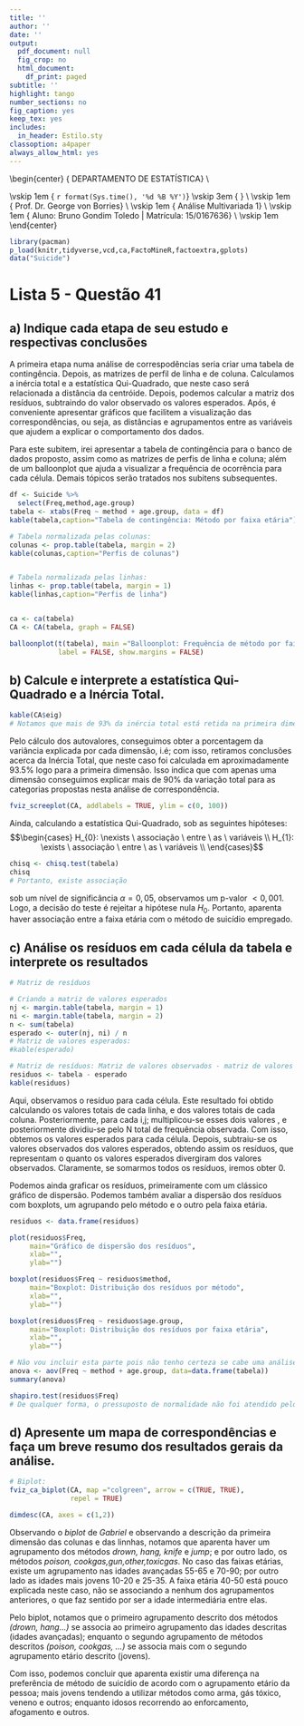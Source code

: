 ```yaml
---
title: ''
author: ''
date: ''
output:
  pdf_document: null
  fig_crop: no
  html_document:
    df_print: paged
subtitle: ''
highlight: tango
number_sections: no
fig_caption: yes
keep_tex: yes
includes:
  in_header: Estilo.sty
classoption: a4paper
always_allow_html: yes
---
```

  
  
\begin{center}
{\Large
  DEPARTAMENTO DE ESTATÍSTICA} \\
\vspace{0.5cm}
\begin{figure}[!t]
\centering
\includegraphics[width=9cm, keepaspectratio]{logo-UnB.eps}
\end{figure}
\vskip 1em
{\large
  `r format(Sys.time(), '%d %B %Y')`}
\vskip 3em
{\LARGE
  \textbf{Entrega 4}} \\
\vskip 1em
{\Large
  Prof. Dr. George von Borries} \\
\vskip 1em
{\Large
  Análise Multivariada 1} \\
\vskip 1em
{\Large
  Aluno: Bruno Gondim Toledo | Matrícula: 15/0167636} \\
\vskip 1em
\end{center}

```r

library(pacman)
p_load(knitr,tidyverse,vcd,ca,FactoMineR,factoextra,gplots)
data("Suicide")
```

\newpage

# Lista 5 - Questão 41


## a) Indique cada etapa de seu estudo e respectivas conclusões

A primeira etapa numa análise de correspodências seria criar uma tabela de contingência. Depois, as matrizes de perfil de linha e de coluna. Calculamos a inércia total e a estatística Qui-Quadrado, que neste caso será relacionada a distância da centróide. Depois, podemos calcular a matriz dos resíduos, subtraindo do valor observado os valores esperados. Após, é conveniente apresentar gráficos que facilitem a visualização das correspondências, ou seja, as distâncias e agrupamentos entre as variáveis que ajudem a explicar o comportamento dos dados.

Para este subitem, irei apresentar a tabela de contingência para o banco de dados proposto, assim como as matrizes de perfis de linha e coluna; além de um balloonplot que ajuda a visualizar a frequência de ocorrência para cada célula. Demais tópicos serão tratados nos subitens subsequentes.

```r

df <- Suicide %>%
  select(Freq,method,age.group)
tabela <- xtabs(Freq ~ method + age.group, data = df)
kable(tabela,caption="Tabela de contingência: Método por faixa etária")

# Tabela normalizada pelas colunas:
colunas <- prop.table(tabela, margin = 2)
kable(colunas,caption="Perfis de colunas")


# Tabela normalizada pelas linhas:
linhas <- prop.table(tabela, margin = 1)
kable(linhas,caption="Perfis de linha")


ca <- ca(tabela)
CA <- CA(tabela, graph = FALSE)

balloonplot(t(tabela), main ="Balloonplot: Frequência de método por faixa etária", xlab ="", ylab="",
            label = FALSE, show.margins = FALSE)

```

\newpage

## b) Calcule e interprete a estatística Qui-Quadrado e a Inércia Total.

```r

kable(CA$eig)
# Notamos que mais de 93% da inércia total está retida na primeira dimensão.


```

Pelo cálculo dos autovalores, conseguimos obter a porcentagem da variância explicada por cada dimensão, i.é; com isso, retiramos conclusões acerca da Inércia Total, que neste caso foi calculada em aproximadamente 93.5% logo para a primeira dimensão. Isso indica que com apenas uma dimensão conseguimos explicar mais de 90% da variação total para as categorias propostas nesta análise de correspondência.

```r
fviz_screeplot(CA, addlabels = TRUE, ylim = c(0, 100))
```


Ainda, calculando a estatística Qui-Quadrado, sob as seguintes hipóteses:
$$\begin{cases}
H_{0}: \nexists \ associação \ entre \ as \ variáveis \\
H_{1}: \exists \ associação \ entre \ as \ variáveis \\
\end{cases}$$

```r
chisq <- chisq.test(tabela)
chisq
# Portanto, existe associação
```


sob um nível de significância $\alpha=0,05$, observamos um p-valor $< 0,001$. Logo, a decisão do teste é rejeitar a hipótese nula $H_0$. Portanto, aparenta haver associação entre a faixa etária com o método de suicídio empregado.

\newpage

## c) Análise os resíduos em cada célula da tabela e interprete os resultados

```r
# Matriz de resíduos

# Criando a matriz de valores esperados
nj <- margin.table(tabela, margin = 1)
ni <- margin.table(tabela, margin = 2)
n <- sum(tabela)
esperado <- outer(nj, ni) / n
# Matriz de valores esperados:
#kable(esperado)

# Matriz de resíduos: Matriz de valores observados - matriz de valores espererados
residuos <- tabela - esperado
kable(residuos)

```

Aqui, observamos o resíduo para cada célula. Este resultado foi obtido calculando os valores totais de cada linha, e dos valores totais de cada coluna. Posteriormente, para cada i,j; multiplicou-se esses dois valores , e posteriormente dividiu-se pelo N total de frequência observada. Com isso, obtemos os valores esperados para cada célula. Depois, subtraiu-se os valores observados dos valores esperados, obtendo assim os resíduos, que representam o quanto os valores esperados divergiram dos valores observados. Claramente, se somarmos todos os resíduos, iremos obter 0. 

Podemos ainda graficar os resíduos, primeiramente com um clássico gráfico de dispersão. Podemos também avaliar a dispersão dos resíduos com boxplots, um agrupando pelo método e o outro pela faixa etária.

```r

residuos <- data.frame(residuos)

plot(residuos$Freq,
     main="Gráfico de dispersão dos resíduos",
     xlab="",
     ylab="")

boxplot(residuos$Freq ~ residuos$method,
     main="Boxplot: Distribuição dos resíduos por método",
     xlab="",
     ylab="")

boxplot(residuos$Freq ~ residuos$age.group,
     main="Boxplot: Distribuição dos resíduos por faixa etária",
     xlab="",
     ylab="")

```

```r
# Não vou incluir esta parte pois não tenho certeza se cabe uma análise de variância neste caso para analisar os resíduos
anova <- aov(Freq ~ method + age.group, data=data.frame(tabela))
summary(anova)

shapiro.test(residuos$Freq)
# De qualquer forma, o pressuposto de normalidade não foi atendido pelo teste de Shapiro-Wilk, então realmente não cabe uma ANOVA neste caso.

```


\newpage

## d) Apresente um mapa de correspondências e faça um breve resumo dos resultados gerais da análise.

```r

# Biplot:
fviz_ca_biplot(CA, map ="colgreen", arrow = c(TRUE, TRUE),
               repel = TRUE)

dimdesc(CA, axes = c(1,2))

```

Observando o *biplot* de *Gabriel* e observando a descrição da primeira dimensão das colunas e das linnhas, notamos que aparenta haver um agrupamento dos métodos *drown, hang, knife* e *jump*; e por outro lado, os métodos *poison, cookgas,gun,other,toxicgas*. No caso das faixas etárias, existe um agrupamento nas idades avançadas 55-65 e 70-90; por outro lado as idades mais jovens 10-20 e 25-35. A faixa etária 40-50 está pouco explicada neste caso, não se associando a nenhum dos agrupamentos anteriores, o que faz sentido por ser a idade intermediária entre elas.

Pelo biplot, notamos que o primeiro agrupamento descrito dos métodos *(drown, hang...)* se associa ao primeiro agrupamento das idades descritas (idades avançadas); enquanto o segundo agrupamento de métodos descritos *(poison, cookgas, ...)* se associa mais com o segundo agrupamento etário descrito (jovens).

Com isso, podemos concluir que aparenta existir uma diferença na preferência de método de suicídio de acordo com o agrupamento etário da pessoa; mais jovens tendendo a utilizar métodos como arma, gás tóxico, veneno e outros; enquanto idosos recorrendo ao enforcamento, afogamento e outros.